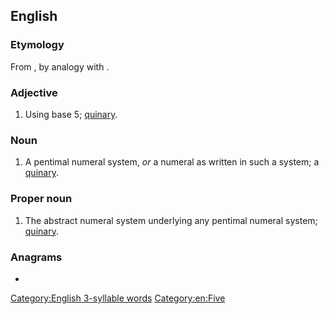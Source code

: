 ==English==

===Etymology===
From {{m|en|pent-}}, by analogy with {{m|en|decimal}}.

===Adjective===
{{en-adj|-}}

# {{lb|en|rare|of a positional numeral system}} Using base 5; [[quinary]].

===Noun===
{{en-noun}}

# {{lb|en|rare}} A pentimal numeral system, ''or'' a numeral as written in such a system; a [[quinary]].

===Proper noun===
{{en-proper noun}}

# {{lb|en|rare}} The abstract numeral system underlying any pentimal numeral system; [[quinary]].

===Anagrams===
* {{anagrams|en|Pimental}}

[[Category:English 3-syllable words‎]]
[[Category:en:Five]]